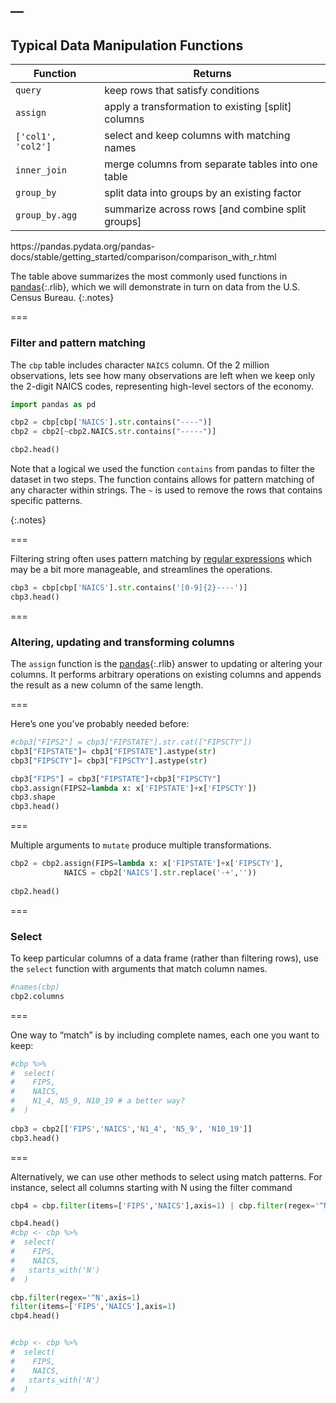 ---
---

## Typical Data Manipulation Functions

| Function    | Returns                                            |
|-------------+----------------------------------------------------|
| `query`    | keep rows that satisfy conditions                  |
| `assign`    | apply a transformation to existing [split] columns |
| `['col1', 'col2']`| select and keep columns with matching names    |
| `inner_join`| merge columns from separate tables into one table  |
| `group_by`  | split data into groups by an existing factor       |
| `group_by.agg` | summarize across rows [and combine split groups]   |

https://pandas.pydata.org/pandas-docs/stable/getting_started/comparison/comparison_with_r.html


The table above summarizes the most commonly used functions in
[pandas](){:.rlib}, which we will demonstrate in turn on data from the U.S.
Census Bureau.
{:.notes}

===

### Filter and pattern matching

The `cbp` table includes character `NAICS` column. Of the 2 million
observations, lets see how many observations are left when we keep only the
2-digit NAICS codes, representing high-level sectors of the economy.

```python


import pandas as pd

cbp2 = cbp[cbp['NAICS'].str.contains("----")]
cbp2 = cbp2[~cbp2.NAICS.str.contains("-----")]

cbp2.head()

```

Note that a logical we used the function `contains` from pandas to filter the dataset in two steps. The function contains allows for pattern matching of any character within strings. The `~` is used to remove the rows that contains specific patterns.

{:.notes}

===

Filtering string often uses pattern matching by [regular expressions]
which may be a bit more manageable, and streamlines the operations.

```python
cbp3 = cbp[cbp['NAICS'].str.contains('[0-9]{2}----')]
cbp3.head()


```

[regular expressions]: https://pandas.pydata.org/pandas-docs/stable/reference/api/pandas.Series.str.contains.html#pandas.Series.str.contains

===

### Altering, updating and transforming columns

The `assign` function is the [pandas](){:.rlib} answer to updating or altering
your columns. It performs arbitrary operations on existing columns and appends
the result as a new column of the same length.

===

Here's one you've probably needed before:

```python
#cbp3["FIPS2"] = cbp3["FIPSTATE"].str.cat(["FIPSCTY"])
cbp3["FIPSTATE"]= cbp3["FIPSTATE"].astype(str)
cbp3["FIPSCTY"]= cbp3["FIPSCTY"].astype(str)

cbp3["FIPS"] = cbp3["FIPSTATE"]+cbp3["FIPSCTY"]
cbp3.assign(FIPS2=lambda x: x['FIPSTATE']+x['FIPSCTY'])
cbp3.shape
cbp3.head()

```

===

Multiple arguments to `mutate` produce multiple transformations.

```python

cbp2 = cbp2.assign(FIPS=lambda x: x['FIPSTATE']+x['FIPSCTY'],
            NAICS = cbp2['NAICS'].str.replace('-+',''))
 
cbp2.head()           
```


===

### Select

To keep particular columns of a data frame (rather than filtering rows), use
the `select` function with arguments that match column names.

```python
#names(cbp)
cbp2.columns
```

===

One way to "match" is by including complete names, each one you want to keep:

```python
#cbp %>%
#  select(
#    FIPS,
#    NAICS,
#    N1_4, N5_9, N10_19 # a better way?
#  )
  
cbp3 = cbp2[['FIPS','NAICS','N1_4', 'N5_9', 'N10_19']] 
cbp3.head()
```

===

Alternatively, we can use other methods to select using match patterns. For instance, select all columns starting with N using the filter command

```python
cbp4 = cbp.filter(items=['FIPS','NAICS'],axis=1) | cbp.filter(regex='^N',axis=1) 

cbp4.head()
#cbp <- cbp %>%
#  select(
#    FIPS,
#    NAICS,
#   starts_with('N')
#  )
```

```python

cbp.filter(regex='^N',axis=1)
filter(items=['FIPS','NAICS'],axis=1)
cbp4.head()


#cbp <- cbp %>%
#  select(
#    FIPS,
#    NAICS,
#   starts_with('N')
#  )
```
